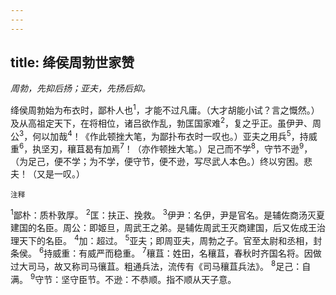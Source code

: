 ```yaml
---
---
---
```

title: 绛侯周勃世家赞
---



*周勃，先抑后扬；亚夫，先扬后抑。*

绛侯周勃始为布衣时，鄙朴人也<sup>1</sup>，才能不过凡庸。（大才胡能小试？言之慨然。）及从高祖定天下，在将相位，诸吕欲作乱，勃匡国家难<sup>2</sup>，复之乎正。虽伊尹、周公<sup>3</sup>，何以加哉<sup>4</sup>！《作此顿挫大笔，为鄙扑布衣时一叹也。）亚夫之用兵<sup>5</sup>，持威重<sup>6</sup>，执坚刃，穰苴曷有加焉<sup>7</sup>！（亦作顿挫大笔。）足己而不学<sup>8</sup>，守节不逊<sup>9</sup>，（为足己，便不学；为不学，便守节，便不逊，写尽武人本色。）终以穷困。悲夫！（又是一叹。）

<sup>注释</sup>

<sup>1</sup>鄙朴：质朴敦厚。
<sup>2</sup>匡：扶正、挽救。
<sup>3</sup>伊尹：名伊，尹是官名。是辅佐商汤灭夏建国的名臣。周公：即姬旦，周武王之弟。是辅佐周武王灭商建国，后又佐成王治理天下的名臣。
<sup>4</sup>加：超过。
<sup>5</sup>亚夫；即周亚夫，周勃之子。官至太尉和丞相，封条侯。
<sup>6</sup>持威重：有威严而稳重。
<sup>7</sup>穰苴：姓田，名穰苴，春秋时齐国名将。因做过大司马，故又称司马忀苴。粗通兵法，流传有《司马穰苴兵法》。
<sup>8</sup>足己：自满。
<sup>9</sup>守节：坚守臣节。不逊：不恭顺。指不顺从天子意。